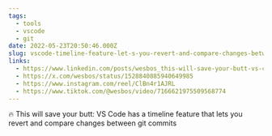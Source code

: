 ```yaml
---
tags:
  - tools
  - vscode
  - git
date: 2022-05-23T20:50:46.000Z
slug: vscode-timeline-feature-let-s-you-revert-and-compare-changes-between-git-commits
links:
  - https://www.linkedin.com/posts/wesbos_this-will-save-your-butt-vs-code-has-activity-6998654652615462912-zWJ3/
  - https://x.com/wesbos/status/1528840885940649985
  - https://www.instagram.com/reel/ClBn4r1AJRL
  - https://www.tiktok.com/@wesbos/video/7166621975509568774
---
```


🔥 This will save your butt: VS Code has a timeline feature that lets you revert and compare changes between git commits
